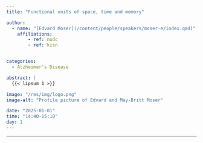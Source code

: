 ```yaml
---
title: "Functional units of space, time and memory"

author:
  - name: "[Edvard Moser](/content/people/speakers/moser-e/index.qmd)"
    affiliations:
        - ref: nudc
        - ref: kisn


categories:
  - Alzheimer's Disease

abstract: |
  {{< lipsum 1 >}}

image: "/res/img/logo.png"
image-alt: "Profile picture of Edvard and May-Britt Moser"

date: "2025-01-01"
time: "14:40-15:10"
day: 1
---
```


***

<object data="/res/quarto.pdf" type="application/pdf" width="100%" height="600">
</object>